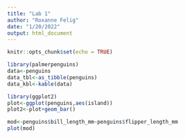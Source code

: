 ```yaml
---
title: "Lab 1"
author: "Roxanne Felig"
date: "1/20/2022"
output: html_document
---
```


```r
knitr::opts_chunk$set(echo = TRUE)
```

```r
library(palmerpenguins)
data<-penguins
data_tbl<-as_tibble(penguins)
data_kbl<-kable(data)
```

```r
library(ggplot2)
plot<-ggplot(penguins,aes(island))
plot2<-plot+geom_bar()
```

```r
mod<-penguins$bill_length_mm~penguins$flipper_length_mm
plot(mod)
```

